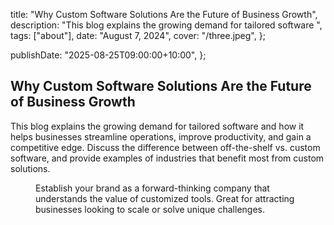   title: "Why Custom Software Solutions Are the Future of Business Growth",
  description: "This blog explains the growing demand for tailored software ",
  tags: ["about"],
  date: "August 7, 2024",
  cover: "/three.jpeg",
};

  publishDate: "2025-08-25T09:00:00+10:00",
};


## Why Custom Software Solutions Are the Future of Business Growth

This blog explains the growing demand for tailored software and how it helps businesses streamline operations, improve productivity, and gain a competitive edge. Discuss the difference between off-the-shelf vs. custom software, and provide examples of industries that benefit most from custom solutions.

<Figure
  src="/four.jpeg"
  alt="MotherFuckers Been Doing Good till Tommorrow"
  width={500}
  height={500}
/>

Establish your brand as a forward-thinking company that understands the value of customized tools. Great for attracting businesses looking to scale or solve unique challenges.